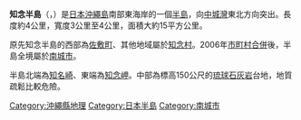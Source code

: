 {{unreferenced|time=2017-04-04T23:42:07+00:00}}
{{NoteTA
|G1 = Unit
}}
'''知念半島'''（{{jpn|j=知念半島|hg=ちねんはんとう|rm=Chinen hantō|f=y}}，{{ryu|r=知念|kn=チニン|rm=Cinin|f=y}}）是[[日本|日本]][[沖繩島|沖繩島]]南部東海岸的一個[[半島|半島]]，向[[中城灣|中城灣]]東北方向突出。長度約4公里，寬度3公里至4公里，面積大約15平方公里。

原先知念半島的西部為[[佐敷町|佐敷町]]、其他地域屬於[[知念村|知念村]]。2006年[[市町村合併|市町村合併]]後，半島全境屬於[[南城市|南城市]]。

半島北端為[[知名崎|知名崎]]、東端為[[知念岬|知念岬]]。中部為標高150公尺的[[琉球石灰岩|琉球石灰岩]]台地，地質疏鬆比較危險。

{{日本的半島}}
[[Category:沖繩縣地理|Category:沖繩縣地理]]
[[Category:日本半島|Category:日本半島]]
[[Category:南城市|Category:南城市]]
